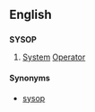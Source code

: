==English==

==={{acronym-old}}===
'''SYSOP'''

# [[system|System]] [[operator|Operator]]

====Synonyms====
* [[sysop]]